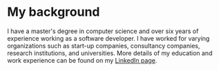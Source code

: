 
# My background

I have a master's degree in computer science and over six years of experience working as a software developer. I have worked for varying organizations such as start-up companies, consultancy companies, research institutions, and universities. More details of my education and work experience can be found on my [LinkedIn page](https://www.linkedin.com/in/kalleilves/).

